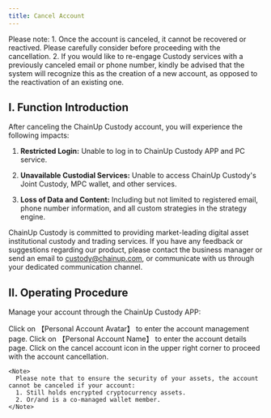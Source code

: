 ```yaml
---
title: Cancel Account
---
```


<Note>
Please note:
1. Once the account is canceled, it cannot be recovered or reactived. Please carefully consider before proceeding with the cancellation.
2. If you would like to re-engage Custody services with a previously canceled email or phone number, kindly be advised that the system will recognize this as the creation of a new account, as opposed to the reactivation of an existing one.

</Note>

## I. Function Introduction

After canceling the ChainUp Custody account, you will experience the following impacts:

1. **Restricted Login:** Unable to log in to ChainUp Custody APP and PC service.

2. **Unavailable Custodial Services:** Unable to access ChainUp Custody's Joint Custody, MPC wallet, and other services.

3. **Loss of Data and Content:** Including but not limited to registered email, phone number information, and all custom strategies in the strategy engine.

ChainUp Custody is committed to providing market-leading digital asset institutional custody and trading services. If you have any feedback or suggestions regarding our product, please contact the business manager or send an email to [custody@chainup.com](mailto:custody@chainup.com), or communicate with us through your dedicated communication channel.

## II. Operating Procedure

Manage your account through the ChainUp Custody APP:


<Steps>
  <Step title="Personal Account Center">
    Click on 【Personal Account Avatar】 to enter the account management page.
  </Step>

  <Step title="Account Details">
    Click on 【Personal Account Name】 to enter the account details page.
  </Step>

  <Step title="Cancel Account">
    Click on the cancel account icon in the upper right corner to proceed with the account cancellation.

    <Note>
      Please note that to ensure the security of your assets, the account cannot be canceled if your account:
      1. Still holds encrypted cryptocurrency assets.
      2. Or/and is a co-managed wallet member.
    </Note>
  </Step>
</Steps>
